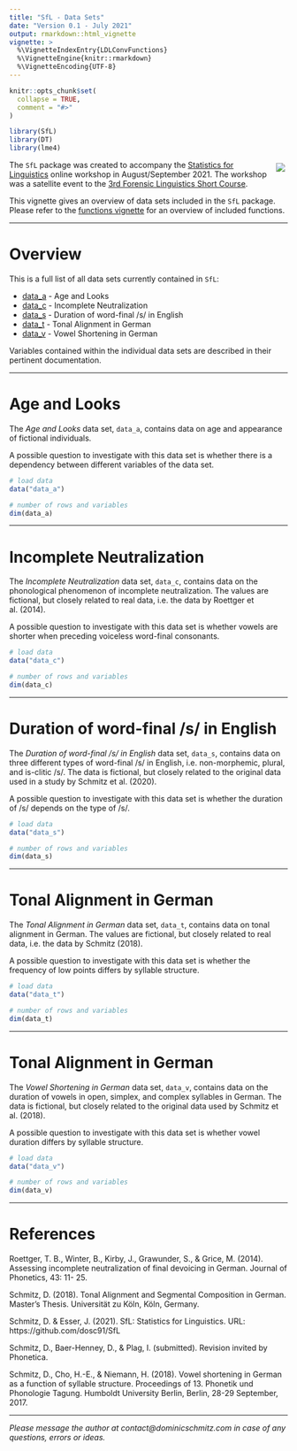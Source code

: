 ---
title: "SfL - Data Sets"
date: "Version 0.1 - July 2021"
output: rmarkdown::html_vignette
vignette: >
  %\VignetteIndexEntry{LDLConvFunctions}
  %\VignetteEngine{knitr::rmarkdown}
  %\VignetteEncoding{UTF-8}
---

<style type="text/css">

img{
  border: none;
  margin: 5px;
}

</style>

```{r, include = FALSE}
knitr::opts_chunk$set(
  collapse = TRUE,
  comment = "#>"
)
```

```{r setup, include=F}
library(SfL)
library(DT)
library(lme4)
```

<div class="logo">

  <img src="figures/SfL_logo.png" style="float:right">

</div>

The `SfL` package was created to accompany the [Statistics for Linguistics](https://forensic-linguistics-sc.com/workshop/) online workshop in August/September 2021. The workshop was a satellite event to the [3rd Forensic Linguistics Short Course](https://forensic-linguistics-sc.com/).

This vignette gives an overview of data sets included in the `SfL` package. Please refer to the [functions vignette](https://htmlpreview.github.io/?https://github.com/dosc91/SfL/blob/main/vignettes/functions.html) for an overview of included functions.

---

# Overview

This is a full list of all data sets currently contained in `SfL`:

- [data_a](#data_a) - Age and Looks
- [data_c](#data_c) - Incomplete Neutralization
- [data_s](#data_s) - Duration of word-final /s/ in English
- [data_t](#data_t) - Tonal Alignment in German
- [data_v](#data_v) - Vowel Shortening in German

Variables contained within the individual data sets are described in their pertinent documentation.

---

# Age and Looks {#data_a}

The *Age and Looks* data set, `data_a`, contains data on age and appearance of fictional individuals.

A possible question to investigate with this data set is whether there is a dependency between different variables of the data set.

```{r include=T, eval=T}
# load data
data("data_a")

# number of rows and variables
dim(data_a) 
```

---

# Incomplete Neutralization {#data_c}

The *Incomplete Neutralization* data set, `data_c`, contains data on the phonological phenomenon of incomplete neutralization. The values are fictional, but closely related to real data, i.e. the data by Roettger et al. (2014).

A possible question to investigate with this data set is whether vowels are shorter when preceding voiceless word-final consonants.

```{r include=T, eval=T}
# load data
data("data_c")

# number of rows and variables
dim(data_c) 
```

---

# Duration of word-final /s/ in English {#data_s}

The *Duration of word-final /s/ in English* data set, `data_s`, contains data on three different types of word-final /s/ in English, i.e. non-morphemic, plural, and is-clitic /s/. The data is fictional, but closely related to the original data used in a study by Schmitz et al. (2020).

A possible question to investigate with this data set is whether the duration of /s/ depends on the type of /s/.

```{r include=T, eval=T}
# load data
data("data_s")

# number of rows and variables
dim(data_s) 
```

---

# Tonal Alignment in German {#data_t}

The *Tonal Alignment in German* data set, `data_t`, contains data on tonal alignment in German. The values are fictional, but closely related to real data, i.e. the data by Schmitz (2018).

A possible question to investigate with this data set is whether the frequency of low points differs by syllable structure.

```{r include=T, eval=T}
# load data
data("data_t")

# number of rows and variables
dim(data_t) 
```

---

# Tonal Alignment in German {#data_v}

The *Vowel Shortening in German* data set, `data_v`, contains data on the duration of vowels in open, simplex, and complex syllables in German. The data is fictional, but closely related to the original data used by Schmitz et al. (2018).

A possible question to investigate with this data set is whether vowel duration differs by syllable structure.

```{r include=T, eval=T}
# load data
data("data_v")

# number of rows and variables
dim(data_v) 
```

---

# References

Roettger, T. B., Winter, B., Kirby, J., Grawunder, S., & Grice, M. (2014). Assessing incomplete neutralization of final devoicing in German. Journal of Phonetics, 43: 11- 25.

Schmitz, D. (2018). Tonal Alignment and Segmental Composition in German. Master's Thesis. Universität zu Köln, Köln, Germany.

Schmitz, D. & Esser, J. (2021). SfL: Statistics for Linguistics. URL: https://github.com/dosc91/SfL

Schmitz, D., Baer-Henney, D., & Plag, I. (submitted). Revision invited by Phonetica.

Schmitz, D., Cho, H.-E., & Niemann, H. (2018). Vowel shortening in German as a function of syllable structure. Proceedings of 13. Phonetik und Phonologie Tagung. Humboldt University Berlin, Berlin, 28-29 September, 2017.

---

*Please message the author at contact@dominicschmitz.com in case of any questions, errors or ideas.*













